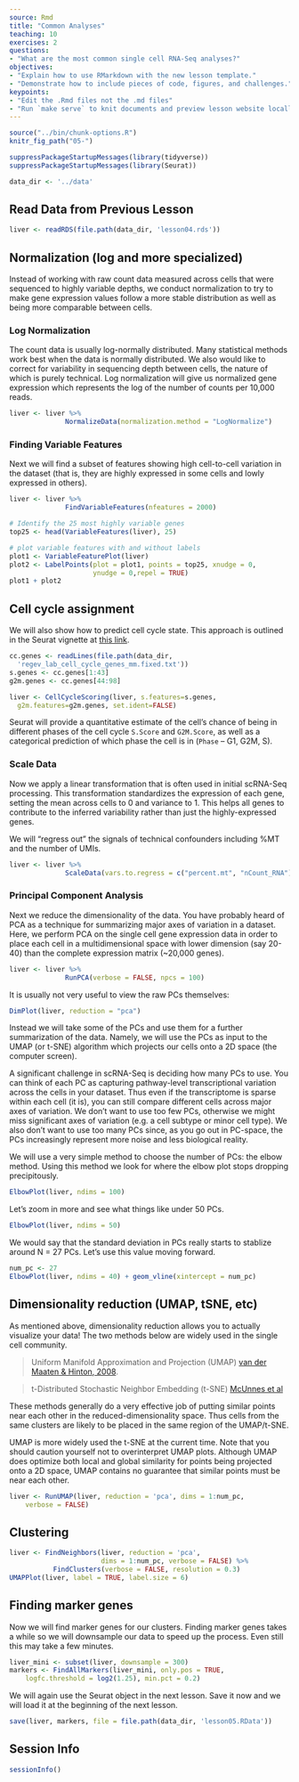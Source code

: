 ```yaml
---
source: Rmd
title: "Common Analyses"
teaching: 10
exercises: 2
questions:
- "What are the most common single cell RNA-Seq analyses?"
objectives:
- "Explain how to use RMarkdown with the new lesson template."
- "Demonstrate how to include pieces of code, figures, and challenges."
keypoints:
- "Edit the .Rmd files not the .md files"
- "Run `make serve` to knit documents and preview lesson website locally"
---
```


```r
source("../bin/chunk-options.R")
knitr_fig_path("05-")

suppressPackageStartupMessages(library(tidyverse))
suppressPackageStartupMessages(library(Seurat))

data_dir <- '../data'
```

## Read Data from Previous Lesson

```r
liver <- readRDS(file.path(data_dir, 'lesson04.rds'))
```

## Normalization (log and more specialized) 

Instead of working with raw count data measured across cells
that were sequenced to highly variable depths, we conduct
normalization to try to make gene expression values follow
a more stable distribution as well as being more comparable
between cells.

### Log Normalization

The count data is usually log-normally distributed. 
Many statistical methods work best when the data is normally distributed. 
We also would like to correct for variability in sequencing depth 
between cells, the nature of which is purely technical.
Log normalization will give us normalized gene expression which represents
the log of the number of counts per 10,000 reads.

```r
liver <- liver %>%
              NormalizeData(normalization.method = "LogNormalize")
```

### Finding Variable Features

Next we will find a subset of features showing high cell-to-cell variation 
in the dataset (that is, they are highly expressed in some cells and lowly
expressed in others). 

```r
liver <- liver %>% 
              FindVariableFeatures(nfeatures = 2000)

# Identify the 25 most highly variable genes
top25 <- head(VariableFeatures(liver), 25)

# plot variable features with and without labels
plot1 <- VariableFeaturePlot(liver)
plot2 <- LabelPoints(plot = plot1, points = top25, xnudge = 0, 
                     ynudge = 0,repel = TRUE)
plot1 + plot2
```

## Cell cycle assignment 

We will also show how to predict cell cycle state.
This approach is outlined in the Seurat vignette at
[this link](https://satijalab.org/seurat/articles/cell_cycle_vignette.html).


```r
cc.genes <- readLines(file.path(data_dir,
  'regev_lab_cell_cycle_genes_mm.fixed.txt'))
s.genes <- cc.genes[1:43]
g2m.genes <- cc.genes[44:98]

liver <- CellCycleScoring(liver, s.features=s.genes, 
  g2m.features=g2m.genes, set.ident=FALSE)
```

Seurat will provide a quantitative estimate of the cell's chance of being
in different phases of the cell cycle `S.Score` and `G2M.Score`, as well as
a categorical prediction of which phase the cell is in 
(`Phase` -- G1, G2M, S).

### Scale Data

Now we apply a linear transformation that is often used in initial 
scRNA-Seq processing. This transformation standardizes the expression of
each gene, setting the mean across cells to 0 and variance to 1. 
This helps all genes to contribute to the inferred variability rather
than just the highly-expressed genes.

We will "regress out" the signals of technical confounders including
%MT and the number of UMIs.

```r
liver <- liver %>%
              ScaleData(vars.to.regress = c("percent.mt", "nCount_RNA"))
```

### Principal Component Analysis

Next we reduce the dimensionality of the data. You have probably heard
of PCA as a technique for summarizing major axes of variation in a dataset.
Here, we perform PCA on the single cell gene expression data in order to
place each cell in a multidimensional space with lower dimension (say 20-40)
than the complete expression matrix (~20,000 genes).

```r
liver <- liver %>%
              RunPCA(verbose = FALSE, npcs = 100)
```

It is usually not very useful to view the raw PCs themselves:
```r
DimPlot(liver, reduction = "pca")
```

Instead we will take some of the PCs and use them for a further
summarization of the data. Namely, we will use the PCs as input to the
UMAP (or t-SNE) algorithm which projects our cells onto a 2D space
(the computer screen). 

A significant challenge in scRNA-Seq is deciding how many PCs to use.
You can think of each PC as capturing pathway-level transcriptional variation
across the cells in your dataset. Thus even if the transcriptome is sparse
within each cell (it is), you can still compare different cells across major
axes of variation. We don't want to use too few PCs, otherwise we 
might miss significant axes of variation (e.g. a cell subtype or minor cell 
type). We also don't want to use too many PCs since, as you go out in PC-space,
the PCs increasingly represent more noise and less biological reality.

We will use a very simple method to choose the number of PCs: the elbow
method. Using this method we look for where the elbow plot stops dropping
precipitously.
```r
ElbowPlot(liver, ndims = 100)
```

Let's zoom in more and see what things like under 50 PCs.
```r
ElbowPlot(liver, ndims = 50)
```

We would say that the standard deviation in PCs really starts to stablize
around N = 27 PCs. Let's use this value moving forward.

```r
num_pc <- 27
ElbowPlot(liver, ndims = 40) + geom_vline(xintercept = num_pc)
```

## Dimensionality reduction (UMAP, tSNE, etc) 

As mentioned above, dimensionality reduction allows you to actually 
visualize your data! The two methods below are widely used in the
single cell community.

> Uniform Manifold Approximation and Projection (UMAP) [van der Maaten & Hinton, 2008](https://www.jmlr.org/papers/volume9/vandermaaten08a/vandermaaten08a.pdf).

> t-Distributed Stochastic Neighbor Embedding (t-SNE) [McUnnes et al](https://arxiv.org/abs/1802.03426) 

These methods generally do a very effective job of putting similar points near each other in the reduced-dimensionality space. Thus cells from 
the same clusters are likely to be placed in the same region of the UMAP/t-SNE.

UMAP is more widely used the t-SNE at the current time.
Note that you should caution yourself not to overinterpret UMAP plots.
Although UMAP does optimize both local and global similarity for points
being projected onto a 2D space, UMAP contains no guarantee that similar points
must be near each other.

```r
liver <- RunUMAP(liver, reduction = 'pca', dims = 1:num_pc, 
    verbose = FALSE)
```

## Clustering 

```r

liver <- FindNeighbors(liver, reduction = 'pca', 
                       dims = 1:num_pc, verbose = FALSE) %>%
           FindClusters(verbose = FALSE, resolution = 0.3)
UMAPPlot(liver, label = TRUE, label.size = 6)
```

## Finding marker genes 

Now we will find marker genes for our clusters. Finding marker genes takes a
while so we will downsample our data to speed up the process.
Even still this may take a few minutes.

```r
liver_mini <- subset(liver, downsample = 300)
markers <- FindAllMarkers(liver_mini, only.pos = TRUE, 
    logfc.threshold	= log2(1.25), min.pct = 0.2) 
```


<!-- ## Annotating cell types (+ automated options e.g. SingleR)  -->
<!-- DAS - I don't think these methods are generally all that useful. The -->
<!-- cell types they get right are usually easy to identify, while the -->
<!-- harder types are not identified correctly by SingleR. -->
<!-- Should we include this as opinion/narrator's comment? -->

We will again use the Seurat object in the next lesson. Save it now and we will 
load it at the beginning of the next lesson. 

```r
save(liver, markers, file = file.path(data_dir, 'lesson05.RData'))
```


## Session Info

```r
sessionInfo()
```
